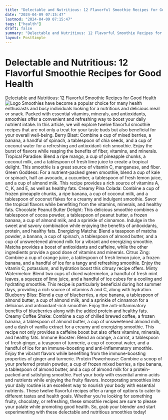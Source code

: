 ```yaml
---
title: "Delectable and Nutritious: 12 Flavorful Smoothie Recipes for Good Health"
date: "2024-04-09 07:15:47"
lastmod: "2024-04-09 07:15:47"
tags: ["health"]
draft: false
summary: "Delectable and Nutritious: 12 Flavorful Smoothie Recipes for Good Health"
layout: PostSimple
---
```

# Delectable and Nutritious: 12 Flavorful Smoothie Recipes for Good Health
Delectable and Nutritious: 12 Flavorful Smoothie Recipes for Good Health
<img alt="Logo" src="https://cdn.seniorsselection.com/src_image/8c84d53116ed9ac529725db67468e818.webp"/>
Smoothies have become a popular choice for many health enthusiasts and busy individuals looking for a nutritious and delicious meal or snack. Packed with essential vitamins, minerals, and antioxidants, smoothies offer a convenient and refreshing way to boost your daily nutrient intake. In this article, we will explore twelve flavorful smoothie recipes that are not only a treat for your taste buds but also beneficial for your overall well-being.
Berry Blast: Combine a cup of mixed berries, a banana, a handful of spinach, a tablespoon of chia seeds, and a cup of coconut water for a refreshing and antioxidant-rich smoothie. Enjoy the burst of flavors while reaping the benefits of fiber, vitamins, and minerals.
Tropical Paradise: Blend a ripe mango, a cup of pineapple chunks, a coconut milk, and a tablespoon of fresh lime juice to create a tropical delight. This smoothie is a great source of vitamin C, manganese, and fiber.
Green Goddess: For a nutrient-packed green smoothie, blend a cup of kale or spinach, half an avocado, a cucumber, a tablespoon of fresh lemon juice, and a cup of almond milk. This recipe provides a rich source of vitamins A, C, K, and E, as well as healthy fats.
Creamy Pina Colada: Combine a cup of frozen pineapple chunks, a ripe banana, a cup of coconut milk, and a tablespoon of coconut flakes for a creamy and indulgent smoothie. Savor the tropical flavors while benefiting from the vitamins, minerals, and healthy fats.
Chocolate Peanut Butter Delight: This delicious smoothie combines a tablespoon of cocoa powder, a tablespoon of peanut butter, a frozen banana, a cup of almond milk, and a sprinkle of cinnamon. Indulge in the sweet and savory combination while enjoying the benefits of antioxidants, protein, and healthy fats.
Energizing Matcha: Blend a teaspoon of matcha powder, a banana, a cup of spinach, a tablespoon of almond butter, and a cup of unsweetened almond milk for a vibrant and energizing smoothie. Matcha provides a boost of antioxidants and caffeine, while the other ingredients provide a good dose of vitamins and minerals.
Citrus Zing: Combine a cup of orange juice, a tablespoon of fresh lemon juice, a frozen banana, and a handful of ice for a tangy and refreshing smoothie. Enjoy the vitamin C, potassium, and hydration boost this citrusy recipe offers.
Minty Watermelon: Blend two cups of diced watermelon, a handful of fresh mint leaves, a squeeze of lime juice, and a handful of ice cubes for a cooling and hydrating smoothie. This recipe is particularly beneficial during hot summer days, providing a rich source of vitamins A and C, along with hydration.
Blueberry Bliss: Blend a cup of blueberries, a ripe banana, a tablespoon of almond butter, a cup of almond milk, and a sprinkle of cinnamon for a delicious and antioxidant-rich smoothie. Enjoy the anti-inflammatory benefits of blueberries along with the added protein and healthy fats.
Creamy Coffee Shake: Combine a cup of chilled brewed coffee, a frozen banana, a tablespoon of almond butter, a cup of unsweetened almond milk, and a dash of vanilla extract for a creamy and energizing smoothie. This recipe not only provides a caffeine boost but also offers vitamins, minerals, and healthy fats.
Immune Booster: Blend an orange, a carrot, a tablespoon of fresh ginger, a teaspoon of turmeric, a cup of coconut water, and a handful of ice for an immune-boosting and anti-inflammatory smoothie. Enjoy the vibrant flavors while benefiting from the immune-boosting properties of ginger and turmeric.
Protein Powerhouse: Combine a scoop of your preferred protein powder, a cup of frozen mixed berries, a ripe banana, a tablespoon of almond butter, and a cup of almond milk for a protein-packed and satisfying smoothie. Fuel your body with essential amino acids and nutrients while enjoying the fruity flavors.
Incorporating smoothies into your daily routine is an excellent way to nourish your body with essential nutrients. These twelve flavorful recipes offer a range of options to cater to different tastes and health goals. Whether you're looking for something fruity, chocolaty, or refreshing, these smoothie recipes are sure to please your palate while promoting good health. So, grab your blender and start experimenting with these delectable and nutritious smoothies today!
        
